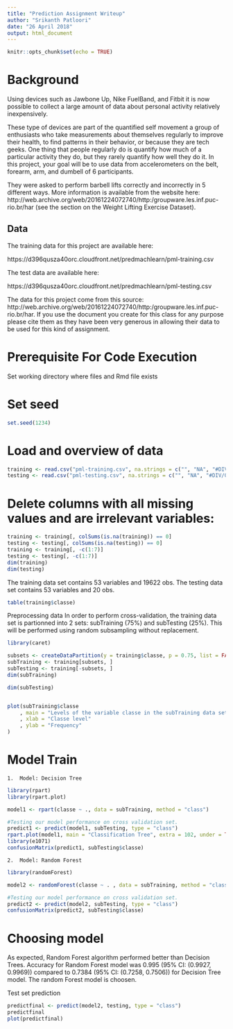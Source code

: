 ---
title: "Prediction Assignment Writeup"
author: "Srikanth Patloori"
date: "26 April 2018"
output: html_document
---

```{r setup, include=FALSE}
knitr::opts_chunk$set(echo = TRUE)
```

# Background

Using devices such as Jawbone Up, Nike FuelBand, and Fitbit it is now possible to collect a large amount of data about personal activity relatively inexpensively.

These type of devices are part of the quantified self movement a group of enthusiasts who take measurements about themselves regularly to improve their health, to find patterns in their behavior, or because they are tech geeks. One thing that people regularly do is quantify how much of a particular activity they do, but they rarely quantify how well they do it. In this project, your goal will be to use data from accelerometers on the belt, forearm, arm, and dumbell of 6 participants. 

They were asked to perform barbell lifts correctly and incorrectly in 5 different ways. More information is available from the website here: http://web.archive.org/web/20161224072740/http:/groupware.les.inf.puc-rio.br/har (see the section on the Weight Lifting Exercise Dataset).

## Data

The training data for this project are available here:

https://d396qusza40orc.cloudfront.net/predmachlearn/pml-training.csv

The test data are available here:

https://d396qusza40orc.cloudfront.net/predmachlearn/pml-testing.csv

The data for this project come from this source: http://web.archive.org/web/20161224072740/http:/groupware.les.inf.puc-rio.br/har. If you use the document you create for this class for any purpose please cite them as they have been very generous in allowing their data to be used for this kind of assignment.

# Prerequisite For Code Execution

Set working directory where files and Rmd file exists
 
# Set seed

```{r}
set.seed(1234)
```

# Load and overview of data

```{r}
training <- read.csv("pml-training.csv", na.strings = c("", "NA", "#DIV/0!"))
testing <- read.csv("pml-testing.csv", na.strings = c("", "NA", "#DIV/0!"))
```

# Delete columns with all missing values and are irrelevant variables:

```{r}
training <- training[, colSums(is.na(training)) == 0]
testing <- testing[, colSums(is.na(testing)) == 0]
training <- training[, -c(1:7)]
testing <- testing[, -c(1:7)]
dim(training)
dim(testing)
```

The training data set contains 53 variables and 19622 obs. The testing data set contains 53 variables and 20 obs.

```{r}
table(training$classe)
```
Preprocessing data
In order to perform cross-validation, the training data set is partionned into 2 sets: subTraining (75%) and subTesting (25%). This will be performed using random subsampling without replacement.

```{r}
library(caret)

subsets <- createDataPartition(y = training$classe, p = 0.75, list = FALSE)
subTraining <- training[subsets, ]
subTesting <- training[-subsets, ]
dim(subTraining)

dim(subTesting)


plot(subTraining$classe
    , main = "Levels of the variable classe in the subTraining data set"
    , xlab = "Classe level"
    , ylab = "Frequency"
)
```

#	Model Train

	1.	Model: Decision Tree

```{r}
library(rpart)
library(rpart.plot)

model1 <- rpart(classe ~ ., data = subTraining, method = "class")

#Testing our model performance on cross validation set.
predict1 <- predict(model1, subTesting, type = "class")
rpart.plot(model1, main = "Classification Tree", extra = 102, under = TRUE, faclen = 0)
library(e1071)
confusionMatrix(predict1, subTesting$classe)
```

	2.	Model: Random Forest

```{r}
library(randomForest)

model2 <- randomForest(classe ~ . , data = subTraining, method = "class")

#Testing our model performance on cross validation set.
predict2 <- predict(model2, subTesting, type = "class")
confusionMatrix(predict2, subTesting$classe)
```

# Choosing model

As expected, Random Forest algorithm performed better than Decision Trees. Accuracy for Random Forest model was 0.995 (95% CI: (0.9927, 0.9969)) compared to 0.7384 (95% CI: (0.7258, 0.7506)) for Decision Tree model. The random Forest model is choosen.

Test set prediction
```{r}
predictfinal <- predict(model2, testing, type = "class")
predictfinal
plot(predictfinal)
```

